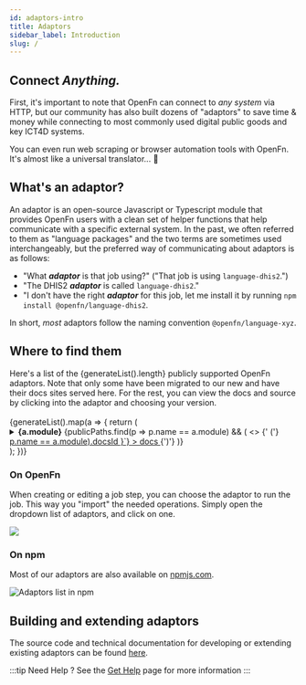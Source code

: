 ```yaml
---
id: adaptors-intro
title: Adaptors
sidebar_label: Introduction
slug: /
---
```



## Connect _Anything._

First, it's important to note that OpenFn can connect to _any system_ via HTTP,
but our community has also built dozens of "adaptors" to save time & money while
connecting to most commonly used digital public goods and key ICT4D systems.

You can even run web scraping or browser automation tools with OpenFn. It's
almost like a universal translator... 🖖

## What's an adaptor?

An adaptor is an open-source Javascript or Typescript module that provides
OpenFn users with a clean set of helper functions that help communicate with a
specific external system. In the past, we often referred to them as "language
packages" and the two terms are sometimes used interchangeably, but the
preferred way of communicating about adaptors is as follows:

- "What _**adaptor**_ is that job using?" ("That job is using
  `language-dhis2`.")
- "The DHIS2 _**adaptor**_ is called `language-dhis2`."
- "I don't have the right _**adaptor**_ for this job, let me install it by
  running `npm install @openfn/language-dhis2`.

In short, _most_ adaptors follow the naming convention `@openfn/language-xyz`.

## Where to find them

<div>
  Here's a list of the {generateList().length} publicly supported OpenFn
  adaptors. Note that only some have been migrated to our new and have their
  docs sites served here. For the rest, you can view the docs and source by
  clicking into the adaptor and choosing your version.
</div>
<br />
<div>
  {generateList().map(a => {
    return (
      <details>
        <summary>
          <b>{a.module}</b>
          {publicPaths.find(p => p.name == a.module) && (
            <>
              {' ('}
              <a
                href={`/adaptors/${
                  publicPaths.find(p => p.name == a.module).docsId
                }`}
              >
                docs
              </a>
              {')'}
            </>
          )}
        </summary>
        {publicPaths.find(p => p.name == a.module) ? (
          <div>
            The current{' '}
            <a
              href={`/adaptors/${
                publicPaths.find(p => p.name == a.module).docsId
              }`}
            >
              API docs
            </a>
            , <a
              href={`/adaptors/${
                publicPaths.find(p => p.name == a.module).changelogId
              }`}
            >
              changelog
            </a>, and <a
              href={`/adaptors/${
                publicPaths.find(p => p.name == a.module).readmeId
              }`}
            >
              developer readme
            </a> for <b>{a.module}</b> are available here. You can view the source
            & documentation via these links:
          </div>
        ) : (
          <div>
            This adaptor hasn't been migrated yet, but it still works just fine
            and you can view the source & documentation via these links:
          </div>
        )}
        <ul>
          {a.versions
            .sort((a, b) => compareVersions(b.version, a.version))
            .map(v => {
              return (
                <li>
                  <a href={v.url} target="_blank">
                    {v.version}
                  </a>{' '}
                </li>
              );
            })}
        </ul>
      </details>
    );
  })}
</div>

<!-- <AdaptorList /> -->

### On OpenFn

When creating or editing a job step, you can choose the adaptor to run
the job. This way you "import" the needed operations. Simply open the dropdown
list of adaptors, and click on one.

<img src="/img/adaptor-picker.webp" />

### On npm

Most of our adaptors are also available on
[npmjs.com](https://www.npmjs.com/search?q=%40openfn).

![Adaptors list in npm](/img/adaptor_npm.png)

<!-- NOTE that this functionality doesn't exist yet on Lightning -->
<!-- #### Install on platform via npm

When using `platform`, you can install adaptors that are not part of the
recommended adaptors picklist directly from
[npm](https://www.npmjs.com/search?q=%40openfn).

To install from npm, click on the _cloud download icon_ next to the adaptor
version picklist. In the **Select Unreleased Adaptor** dialog box, enter the
`adaptor name`(e.g. `dhis2` for `language-dhis2`) and the corresponding
`version number`(e.g. `v2.3.4`), as listed on
[npmjs](https://www.npmjs.com/search?q=%40openfn), for the adaptor of your
choice. The platform will attempt to install the selected adaptor version it can
be used to run the specified job.

Note that, after this custom installation of the adaptor, `platform` will not
add this adaptor version to the picklist of recommended adaptors in
[Inspector](../build/steps/step-editor.md), but you are guaranteed that the
adaptor will be available to use in any of your jobs as long as you specify it
via the **Select Unreleased Adaptor** dialog. -->

## Building and extending adaptors

The source code and technical documentation for developing or extending existing
adaptors can be found
[here](https://github.com/OpenFn/adaptors#working-with-adaptors).

:::tip Need Help ?
See the [Get Help](/documentation/get-help/support) page for more information
:::
